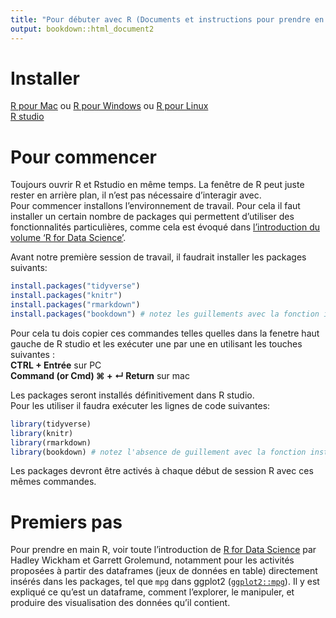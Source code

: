 ```yaml
---
title: "Pour débuter avec R (Documents et instructions pour prendre en main le logiciel)"
output: bookdown::html_document2
---
```


# Installer  
[R pour Mac](https://external.ink?to=/cran.r-project.org/bin/macosx/) ou [R pour Windows](https://external.ink?to=/cran.r-project.org/bin/windows/base/) ou [R pour Linux](https://external.ink?to=/cran.r-project.org/bin/linux/)  
[R studio](https://external.ink?to=/rstudio.com/products/rstudio/download/)

# Pour commencer
Toujours ouvrir R et Rstudio en même temps. La fenêtre de R peut juste rester en arrière plan, il n'est pas nécessaire d'interagir avec.  
Pour commencer installons l'environnement de travail. Pour cela il faut installer un certain nombre de packages qui permettent d'utiliser des fonctionnalités particulières, comme cela est évoqué dans [l'introduction du volume 'R for Data Science'](https://external.ink?to=/r4ds.had.co.nz/introduction.html#the-tidyverse).

Avant notre première session de travail, il faudrait installer les packages suivants:
```r
install.packages("tidyverse")
install.packages("knitr")
install.packages("rmarkdown")
install.packages("bookdown") # notez les guillements avec la fonction install.packages
```
Pour cela tu dois copier ces commandes telles quelles dans la fenetre haut gauche de R studio et les exécuter une par une en utilisant les touches suivantes :  
**CTRL + Entrée** sur PC  
**Command (or Cmd) &#8984; + ↵ Return** sur mac  

Les packages seront installés définitivement dans R studio.  
Pour les utiliser il faudra exécuter les lignes de code suivantes:
```r
library(tidyverse)
library(knitr)
library(rmarkdown)
library(bookdown) # notez l'absence de guillement avec la fonction install.packages
```
Les packages devront être activés à chaque début de session R avec ces mêmes commandes.   


# Premiers pas
Pour prendre en main R, voir toute l'introduction de [R for Data Science](https://external.ink?to=/r4ds.had.co.nz/index.html) par Hadley Wickham et Garrett Grolemund, notamment pour les activités proposées à partir des dataframes (jeux de données en table) directement insérés dans les packages, tel que `mpg` dans ggplot2 ([`ggplot2::mpg`](https://external.ink?to=/ggplot2.tidyverse.org/reference/mpg.html)). Il y est expliqué ce qu'est un dataframe, comment l'explorer, le manipuler, et produire des visualisation des données qu'il contient.  

